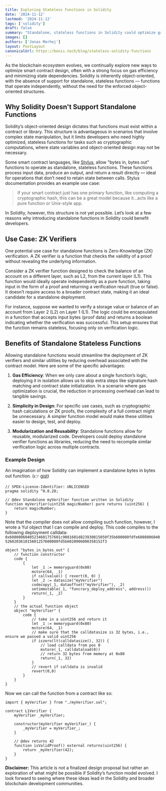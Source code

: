 ```yaml
---
title: Exploring Stateless Functions in Solidity
date: '2024-11-12'
lastmod: '2024-11-12'
tags: ['solidity']
draft: false
summary: "Standalone, stateless functions in Solidity could optimize gas costs and modularity, particularly for ZK verifiers and cryptographic computations."
images: []
authors: ['Jonas Merhej']
layout: PostLayout
canonicalUrl: https://bonis.tech/blog/stateless-solidity-functions
---
```


As the blockchain ecosystem evolves, we continually explore new ways to optimize smart contract design, often with a strong focus on gas efficiency and minimizing state dependencies. Solidity is inherently object-oriented, with the absence of support for standalone, stateless functions — functions that operate independently, without the need for the enforced object-oriented structures.

## Why Solidity Doesn't Support Standalone Functions

Solidity’s object-oriented design dictates that functions must exist within a contract or library. This structure is advantageous in scenarios that involve complex state manipulation, but it limits developers who need highly optimized, stateless functions for tasks such as cryptographic computations, where state variables and object-oriented design may not be necessary.

Some smart contract languages, like [Stylus](https://docs.arbitrum.io/stylus-by-example/bytes_in_bytes_out), allow "bytes in, bytes out" functions to operate as standalone, stateless functions. These functions process input data, produce an output, and return a result directly — ideal for operations that don’t need to retain state between calls. Stylus documentation provides an example use case:

> If your smart contract just has one primary function, like computing a cryptographic hash, this can be a great model because it…acts like a pure function or Unix-style app.

In Solidity, however, this structure is not yet possible. Let’s look at a few reasons why introducing standalone functions in Solidity could benefit developers.

## Use Case: ZK Verifiers

One potential use case for standalone functions is Zero-Knowledge (ZK) verification. A ZK verifier is a function that checks the validity of a proof without revealing the underlying information.

Consider a ZK verifier function designed to check the balance of an account on a different layer, such as L2, from the current layer (L1). This function would ideally operate independently as a pure function, taking input in the form of a proof and returning a verification result (true or false). It doesn’t require access to a broader contract state, making it an ideal candidate for a standalone deployment.

For instance, suppose we wanted to verify a storage value or balance of an account from Layer 2 (L2) on Layer 1 (L1). The logic could be encapsulated in a function that accepts input bytes (proof data) and returns a boolean indicating whether the verification was successful. This setup ensures that the function remains stateless, focusing only on verification logic.

## Benefits of Standalone Stateless Functions

Allowing standalone functions would streamline the deployment of ZK verifiers and similar utilities by reducing overhead associated with the contract model. Here are some of the specific advantages:

1. **Gas Efficiency**: When we only care about a single function’s logic, deploying it in isolation allows us to skip extra steps like signature hash matching and contract state initialization. In a scenario where gas optimization is crucial, the reduction in processing overhead can lead to tangible savings.

2. **Simplicity in Design**: For specific use cases, such as cryptographic hash calculations or ZK proofs, the complexity of a full contract might be unnecessary. A simpler function model would make these utilities easier to design, test, and deploy.

3. **Modularization and Reusability**: Standalone functions allow for reusable, modularized code. Developers could deploy standalone verifier functions as libraries, reducing the need to recompile similar verification logic across multiple contracts.

### Example Design

An imagination of how Solidity can implement a standalone bytes in bytes out function. (👉 [gist](https://gist.github.com/cre-mer/b6cdd9174dcb0d6f3d4ac0f22911090b))

```myVerifier.sol
// SPDX-License-Identifier: UNLICENSED
pragma solidity ^0.8.20;

// @dev Standalone myVerifier function written in Solidity
function myVerifier(uint256 magicNumber) pure returns (uint256) {
    return magicNumber;
}
```

Note that the compiler does not allow compiling such function, however, I wrote a Yul object that I can compile and deploy. This code compiles to the following deployment calldata: `0x60808060405234601757601c9081601d823930815050f35b600080fdfe6080806040526020361015601257600080fd5b6020906000358152f3`

```myVerifier.yul
object "bytes_in_bytes_out" {
    // function constructor
    code {
        {
            let _1 := memoryguard(0x80)
            mstore(64, _1)
            if callvalue() { revert(0, 0) }
            let _2 := datasize("myVerifier")
            codecopy(_1, dataoffset("myVerifier"), _2)
            setimmutable(_1, "funcrary_deploy_address", address())
            return(_1, _2)
        }
    }
    // the actual function object
    object "myVerifier" {
        code {
            // take in a uint256 and return it
            let _1 := memoryguard(0x80)
            mstore(64, _1)
            // make sure that the calldatasize is 32 bytes, i.e., ensure we passed a valid uint256
            if iszero(lt(calldatasize(), 32)) {
                // load calldata from pos 0
                mstore(_1, calldataload(0))
                // return 32 bytes from memory at 0x80
                return(_1, 32)
            }
            // revert if calldata is invalid
            revert(0,0)
        }
    }
}
```

Now we can call the function from a contract like so:

```L1Verifier.sol
import { myVerifier } from "./myVerifier.sol";

contract L1Verifier {
    myVerifier _myVerifier;

    constructor(myVerifier myVerifier_) {
        _myVerifier = myVerifier_;
    }
    
    // @dev returns 42
    function isValidProof() external returns(uint256) {
        return _myVerifier(42);
    }
}
```

**Disclaimer:** This article is not a finalized design proposal but rather an exploration of what might be possible if Solidity’s function model evolved. I look forward to seeing where these ideas lead in the Solidity and broader blockchain development communities.
